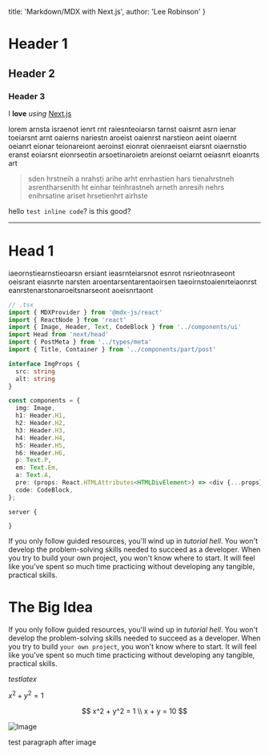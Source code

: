 
  title: 'Markdown/MDX with Next.js',
  author: 'Lee Robinson'
}

# Header 1

## Header 2

### Header 3

I **love** *using* [Next.js](https://nextjs.org/)

lorem arnsta israenot ienrt rnt raiesnteoiarsn tarnst oaisrnt asrn ienar toeiarsnt arnt oaierns nariestn aroeist oaienrst narstieon aeint oiaernt oeianrt eionar teionareiont aeroinst eionrat oienraeisnt eiarsnt oiaernstio eranst eoiarsnt eionrseotin arsoetinaroietn areionst oeiarnt oeiasnrt eioanrts art 

> sden hrstneih a nrahsti arihe arht enrhastien hars tienahrstneh asrentharsenith ht einhar teinhrastneh arneth anresih nehrs enihrsatine ariset hrsetienhrt airhste

hello `test inline code`? is this good?

---

# Head 1

iaeornstiearnstieoarsn ersiant ieasrnteiarsnot esnrot nsrieotnraseont oeisrant eiasnrte narsten aroentarsentarentaoirsen taeoirnstoaienrteiaonrst eanrstenarstonaroeitsnarseont aoeisnrtaont

```typescript
// .tsx
import { MDXProvider } from '@mdx-js/react'
import { ReactNode } from 'react'
import { Image, Header, Text, CodeBlock } from '../components/ui'
import Head from 'next/head'
import { PostMeta } from '../types/meta'
import { Title, Container } from '../components/part/post'

interface ImgProps {
  src: string
  alt: string
}

const components = {
  img: Image,
  h1: Header.H1,
  h2: Header.H2,
  h3: Header.H3,
  h4: Header.H4,
  h5: Header.H5,
  h6: Header.H6,
  p: Text.P,
  em: Text.Em,
  a: Text.A,
  pre: (props: React.HTMLAttributes<HTMLDivElement>) => <div {...props} />,
  code: CodeBlock,
};
```

```nginx
server {

}
```

If you only follow guided resources, you'll wind up in *tutorial hell*. You won't develop the problem-solving skills needed to succeed as a developer. When you try to build your own project, you won't know where to start. It will feel like you've spent so much time practicing without developing any tangible, practical skills.

# The Big Idea

If you only follow guided resources, you'll wind up in *tutorial hell*. You won't develop the problem-solving skills needed to succeed as a developer. When you try to build `your own project`, you won't know where to start. It will feel like you've spent so much time practicing without developing any tangible, practical skills.

$test latex$ 

$x^2 + y^2 = 1$

$$
x^2 + y^2 = 1 \\ 
x + y = 10
$$


![Image](https://ik.imagekit.io/lutfiandri/webcomic-kesatria/1) 

test paragraph after image

